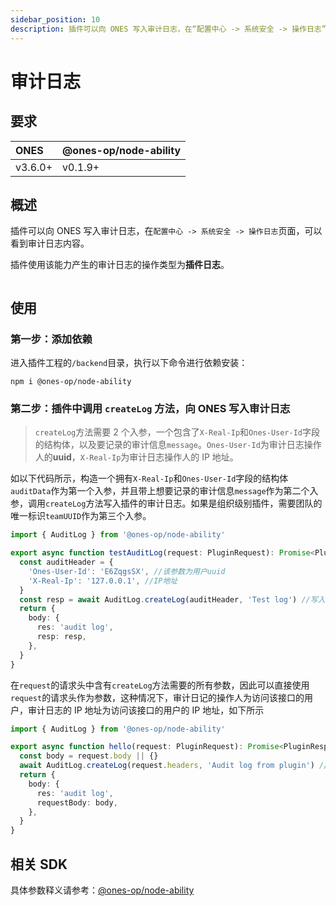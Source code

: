 ```yaml
---
sidebar_position: 10
description: 插件可以向 ONES 写入审计日志，在“配置中心 -> 系统安全 -> 操作日志”页面，可以看到审计日志内容。插件使用该能力产生的审计日志的操作类型为插件日志。
---
```




# 审计日志

## 要求

| ONES    | @ones-op/node-ability |
| :------ | :-------------------- |
| v3.6.0+ | v0.1.9+               |

## 概述

插件可以向 ONES 写入审计日志，在`配置中心 -> 系统安全 -> 操作日志`页面，可以看到审计日志内容。

插件使用该能力产生的审计日志的操作类型为**插件日志**。

<Image img={auditLog1} />

## 使用

### 第一步：添加依赖

进入插件工程的`/backend`目录，执行以下命令进行依赖安装：

```shell
npm i @ones-op/node-ability
```

### 第二步：插件中调用 `createLog` 方法，向 ONES 写入审计日志

> `createLog`方法需要 2 个入参，一个包含了`X-Real-Ip`和`Ones-User-Id`字段的结构体，以及要记录的审计信息`message`。`Ones-User-Id`为审计日志操作人的**uuid**，`X-Real-Ip`为审计日志操作人的 IP 地址。

如以下代码所示，构造一个拥有`X-Real-Ip`和`Ones-User-Id`字段的结构体`auditData`作为第一个入参，并且带上想要记录的审计信息`message`作为第二个入参，调用`createLog`方法写入插件的审计日志。如果是组织级别插件，需要团队的唯一标识`teamUUID`作为第三个入参。

```typescript
import { AuditLog } from '@ones-op/node-ability'

export async function testAuditLog(request: PluginRequest): Promise<PluginResponse> {
  const auditHeader = {
    'Ones-User-Id': 'E6ZqgsSX', //该参数为用户uuid
    'X-Real-Ip': '127.0.0.1', //IP地址
  }
  const resp = await AuditLog.createLog(auditHeader, 'Test log') //写入审计信息
  return {
    body: {
      res: 'audit log',
      resp: resp,
    },
  }
}
```

在`request`的请求头中含有`createLog`方法需要的所有参数，因此可以直接使用`request`的请求头作为参数，这种情况下，审计日记的操作人为访问该接口的用户，审计日志的 IP 地址为访问该接口的用户的 IP 地址，如下所示

```typescript
import { AuditLog } from '@ones-op/node-ability'

export async function hello(request: PluginRequest): Promise<PluginResponse> {
  const body = request.body || {}
  await AuditLog.createLog(request.headers, 'Audit log from plugin') //写入审计信息
  return {
    body: {
      res: 'audit log',
      requestBody: body,
    },
  }
}
```

## 相关 SDK

具体参数释义请参考：[@ones-op/node-ability](../../reference/packages/node-ability/node-ability.mdx)

